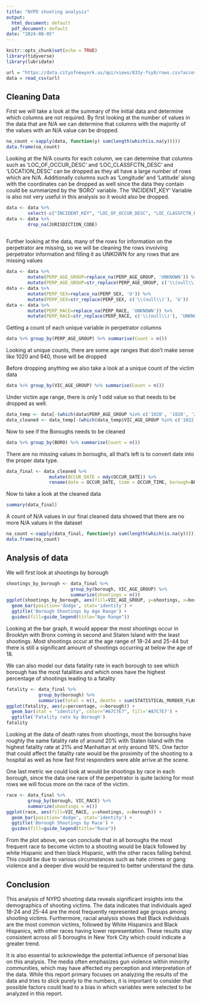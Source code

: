 ---
title: "NYPD shooting analysis"
output:
  html_document: default
  pdf_document: default
date: "2024-08-05"
---

```{r setup, include=FALSE}
knitr::opts_chunk$set(echo = TRUE)
library(tidyverse)
library(lubridate)
```

``` {r import_clean_data}
url = "https://data.cityofnewyork.us/api/views/833y-fsy8/rows.csv?accessType=DOWNLOAD"
data = read_csv(url)
```
## Cleaning Data
First we will take a look at the summary of the initial data and determine which columns are not required. By first looking at the number of values in the data that are N/A we can determine that columns with the majority of the values with an N/A value can be dropped.

``` {r initial_summary}
na_count <-sapply(data, function(y) sum(length(which(is.na(y)))))
data.frame(na_count)

```
Looking at the N/A counts for each column, we can determine that columns such as 'LOC_OF_OCCUR_DESC' and 'LOC_CLASSFCTN_DESC' and 'LOCATION_DESC' can be dropped as they all have a large number of rows which are N/A. Additionally columns such as 'Longitude' and 'Latitude' along with the coordinates can be dropped as well since the data they contain could be summarized by the 'BORO' variable. The 'INCIDENT_KEY' Variable is also not very useful in this analysis so it would also be dropped.

``` {r dropping_columns}
data <- data %>%
        select(-c("INCIDENT_KEY", "LOC_OF_OCCUR_DESC", "LOC_CLASSFCTN_DESC", "LOCATION_DESC", "X_COORD_CD", "Y_COORD_CD", "Latitude", "Longitude", "Lon_Lat"))
data <- data %>%
        drop_na(JURISDICTION_CODE)
        
```

Further looking at the data, many of the rows for information on the perpetrator are missing, so we will be cleaning the rows involving perpetrator information and filling it as UNKOWN for any rows that are missing values

``` {r cleaning_perp}
data <- data %>%
        mutate(PERP_AGE_GROUP=replace_na(PERP_AGE_GROUP, 'UNKNOWN')) %>%
        mutate(PERP_AGE_GROUP=str_replace(PERP_AGE_GROUP, c('\\(null\\)') , "UNKNOWN"))
data <- data %>%
        mutate(PERP_SEX=replace_na(PERP_SEX, 'U')) %>%
        mutate(PERP_SEX=str_replace(PERP_SEX, c('\\(null\\)'), 'U'))
data <- data %>%
        mutate(PERP_RACE=replace_na(PERP_RACE, 'UNKNOWN')) %>%
        mutate(PERP_RACE=str_replace(PERP_RACE, c('\\(null\\)'), 'UNKNOWN'))

```
Getting a count of each unique variable in perpetrator columns

``` {r count}
data %>% group_by(PERP_AGE_GROUP) %>% summarise(Count = n())

```
Looking at unique counts, there are some age ranges that don't make sense like 1020 and 940, those will be dropped


Before dropping anything we also take a look at a unique count of the victim data

``` {r count_victim}
data %>% group_by(VIC_AGE_GROUP) %>% summarise(Count = n())
```
Under victim age range, there is only 1 odd value so that needs to be dropped as well.

``` {r dropping_odd, echo=FALSE}
data_temp <- data[-(which(data$PERP_AGE_GROUP %in% c('1020', '1028', '224', '940'))),]
data_cleaned <- data_temp[-(which(data_temp$VIC_AGE_GROUP %in% c('1022'))), ]
```
Now to see if the Boroughs needs to be cleaned

``` {r check_BORO}
data %>% group_by(BORO) %>% summarise(Count = n())
```
There are no missing values in boroughs, all that's left is to convert date into the proper data type.

``` {r final_clean, echo=FALSE}
data_final <- data_cleaned %>%
                mutate(OCCUR_DATE = mdy(OCCUR_DATE)) %>%
                rename(date = OCCUR_DATE, time = OCCUR_TIME, borough=BORO)
```

Now to take a look at the cleaned data

``` {r summary}
summary(data_final)
```
A count of N/A values in our final cleaned data showed that there are no more N/A values in the dataset

``` {r final_summary}
na_count <-sapply(data_final, function(y) sum(length(which(is.na(y)))))
data.frame(na_count)
```

## Analysis of data

We will first look at shootings by borough
``` {r sort_borough}
shootings_by_borough <- data_final %>%
                        group_by(borough, VIC_AGE_GROUP) %>%
                        summarize(shootings = n())
ggplot(shootings_by_borough, aes(fill=VIC_AGE_GROUP, y=shootings, x=borough)) + 
  geom_bar(position='dodge', stat='identity') + 
  ggtitle('Borough Shootings by Age Range') + 
  guides(fill=guide_legend(title="Age Range"))

```

Looking at the bar graph, it would appear the most shootings occur in Brooklyn with Bronx coming in second and Staten Island with the least shootings. Most shootings occur at the age range of 18-24 and 25-44 but there is still a significant amount of shootings occurring at below the age of 18.

We can also model our data fatality rate in each borough to see which borough has the most fatalities and which ones have the highest percentage of shootings leading to a fatality

``` {r fatality}
fatality <- data_final %>%
            group_by(borough) %>%
            summarise(total = n(), deaths = sum(STATISTICAL_MURDER_FLAG), percentage = deaths/total)
ggplot(fatality, aes(y=percentage, x=borough)) + 
  geom_bar(stat = "identity", color="#A7C7E7", fill='#A7C7E7') + 
  ggtitle('Fatality rate by Borough')
fatality
```

Looking at the data of death rates from shootings, most the boroughs have roughly the same fatality rate of around 20% with Staten Island with the highest fatality rate at 21% and Manhattan at only around 18%. One factor that could affect the fatality rate would be the proximity of the shooting to a hospital as well as how fast first responders were able arrive at the scene.

One last metric we could look at would be shootings by race in each borough, since the data one race of the perpetrator is quite lacking for most rows we will focus more on the race of the victim.
``` {r race}
race <- data_final %>%
        group_by(borough, VIC_RACE) %>%
        summarize(shootings = n())
ggplot(race, aes(fill=VIC_RACE, y=shootings, x=borough)) + 
  geom_bar(position='dodge', stat='identity') + 
  ggtitle('Borough Shootings by Race') + 
  guides(fill=guide_legend(title="Race"))

```

From the plot above, we can conclude that in all boroughs the most frequent race to become victim to a shooting would be black followed by white Hispanic and then black Hispanic, with the other races falling behind. This could be due to various circumstances such as hate crimes or gang violence and a deeper dive would be required to better understand the data.

## Conclusion

This analysis of NYPD shooting data reveals significant insights into the demographics of shooting victims. The data indicates that individuals aged 18-24 and 25-44 are the most frequently represented age groups among shooting victims. Furthermore, racial analysis shows that Black individuals are the most common victims, followed by White Hispanics and Black Hispanics, with other races having lower representation. These results stay consistent across all 5 boroughs in New York City which could indicate a greater trend.

It is also essential to acknowledge the potential influence of personal bias on this analysis. The media often emphasizes gun violence within minority communities, which may have affected my perception and interpretation of the data. While this report primary focuses on analyzing the results of the data and tries to stick purely to the numbers, it is important to consider that possible factors could lead to a bias in which variables were selected to be analyzed in this report.







